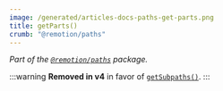 ```yaml
---
image: /generated/articles-docs-paths-get-parts.png
title: getParts()
crumb: "@remotion/paths"
---
```


_Part of the [`@remotion/paths`](/docs/paths) package._

:::warning
**Removed in v4** in favor of [`getSubpaths()`](/docs/paths/get-subpaths).
:::
